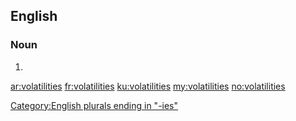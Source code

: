==English==

===Noun===
{{head|en|plural}}

# {{plural of|volatility|lang=en|nocat=1}}

[[Category:English plurals ending in "-ies"]]

[[ar:volatilities]]
[[fr:volatilities]]
[[ku:volatilities]]
[[my:volatilities]]
[[no:volatilities]]